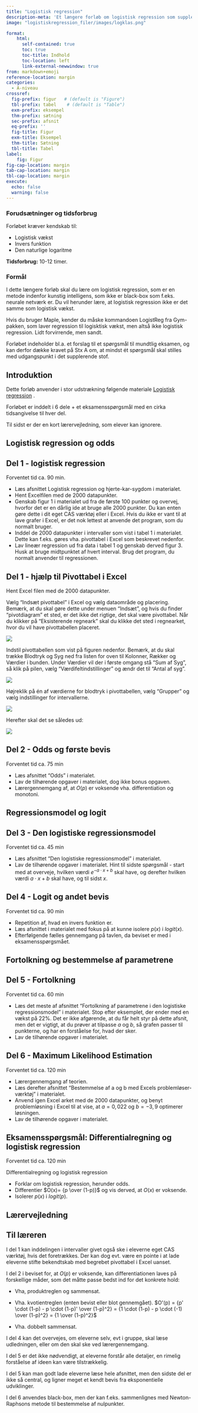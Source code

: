 ```yaml
---
title: "Logistisk regression"
description-meta: 'Et længere forløb om logistisk regression som supplerende stof på A-niveau inklusiv spørgsmål til mundtlig eksamen'
image: "logistiskregression_filer/images/logklas.png"

format:
    html: 
      self-contained: true
      toc: true
      toc-title: Indhold
      toc-location: left
      link-external-newwindow: true
from: markdown+emoji
reference-location: margin
categories:
  - A-niveau
crossref:
  fig-prefix: figur   # (default is "Figure")
  tbl-prefix: tabel    # (default is "Table")
  exm-prefix: eksempel
  thm-prefix: sætning
  sec-prefix: afsnit
  eq-prefix: ''
  fig-title: Figur
  exm-title: Eksempel
  thm-title: Sætning
  tbl-title: Tabel
label:
    fig: Figur
fig-cap-location: margin
tab-cap-location: margin
tbl-cap-location: margin
execute:
  echo: false
  warning: false
---
```



::: {.callout collapse="true" appearance="minimal"}
### Forudsætninger og tidsforbrug
Forløbet kræver kendskab til:

+ Logistisk vækst
+ Invers funktion
+ Den naturlige logaritme


**Tidsforbrug:** 10-12 timer.

:::

::: {.purpose}

### Formål

I dette længere forløb skal du lære om logistisk regression, som er en metode indenfor kunstig intelligens, som ikke er black-box som f.eks. neurale netværk er. Du vil herunder lære, at logistisk regression ikke er det samme som logistisk vækst. 

Hvis du bruger Maple, kender du måske kommandoen LogistReg fra Gym-pakken, som laver regression til logisktisk vækst, men altså ikke logistisk regression. Lidt forvirrende, men sandt. 

Forløbet indeholder bl.a. et forslag til et spørgsmål til mundtlig eksamen, og kan derfor dække kravet på Stx A om, at mindst ét spørgsmål skal stilles med udgangspunkt i det supplerende stof.

:::

## Introduktion
Dette forløb anvender i stor udstrækning følgende materiale
[Logistisk regression](../materialer/logistisk/log-reg.qmd){target="_blank"} .

Forløbet er inddelt i 6 dele + et eksamensspørgsmål med en cirka tidsangivelse til hver del.

Til sidst er der en kort lærervejledning, som elever kan ignorere.

## Logistisk regression og odds

::: {.callout-note collapse="false" appearance="minimal"}
## Del 1 - logistisk regression
Forventet tid ca. 90 min.

* Læs afsnittet Logistisk regression og hjerte-kar-sygdom i materialet.
* Hent Excelfilen med de 2000 datapunkter.
* Genskab figur 1 i materialet ud fra de første 100 punkter og overvej, hvorfor det er en dårlig ide at bruge alle 2000 punkter. Du kan enten gøre dette i dit eget CAS værktøj eller i Excel. Hvis du ikke er vant til at lave grafer i Excel, er det nok lettest at anvende det program, som du normalt bruger.
* Inddel de 2000 datapunkter i intervaller som vist i tabel 1 i materialet. Dette kan f.eks. gøres vha. pivottabel i Excel som beskrevet nedenfor.
* Lav lineær regression ud fra data i tabel 1 og genskab derved figur 3. Husk at bruge midtpunktet af hvert interval. Brug det program, du normalt anvender til regressionen.

:::

::: {.callout-note collapse="true" appearance="minimal"}

## Del 1 - hjælp til Pivottabel i Excel
Hent Excel filen med de 2000 datapunkter.

Vælg "Indsæt pivottabel" i Excel og vælg dataområde og placering. Bemærk, at du skal gøre dette under menuen "Indsæt", og hvis du finder "pivotdiagram" et sted, er det ikke det rigtige, det skal være pivottabel. Når du klikker på "Eksisterende regneark" skal du klikke det sted i regnearket, hvor du vil have pivottabellen placeret.

![](logistiskregression_filer/pivottabel1.png)

Indstil pivottabellen som vist på figuren nedenfor. Bemærk, at du skal trække Blodtryk og Syg ned fra listen for oven til Kolonner, Rækker og Værdier i bunden. Under Værdier vil der i første omgang stå "Sum af Syg", så klik på pilen, vælg "Værdifeltindstillinger" og ændr det til "Antal af syg".

![](logistiskregression_filer/pivottabel2.png)

Højreklik på én af værdierne for blodtryk i pivottabellen, vælg "Grupper" og vælg indstillinger for intervallerne.

![](logistiskregression_filer/pivottabel3.png)

Herefter skal det se således ud:

![](logistiskregression_filer/pivottabel4.png)

:::

::: {.callout-note collapse="false" appearance="minimal"}

## Del 2 - Odds og første bevis
Forventet tid ca. 75 min

* Læs afsnittet "Odds" i materialet.
* Lav de tilhørende opgaver i materialet, dog ikke bonus opgaven.
* Lærergennemgang af, at $O(p)$ er voksende vha. differentiation og monotoni.

:::

## Regressionsmodel og logit

::: {.callout-note collapse="false" appearance="minimal"}

## Del 3 - Den logistiske regressionsmodel
Forventet tid ca. 45 min

* Læs afsnittet "Den logistiske regressionsmodel" i materialet.
* Lav de tilhørende opgaver i materialet. Hint til sidste spørgsmål - start med at overveje, hvilken værdi $e^{-a\cdot x+b}$ skal have, og derefter hvilken værdi $a\cdot x+b$ skal have, og til sidst $x$.

:::

::: {.callout-note collapse="false" appearance="minimal"}

## Del 4 - Logit og andet bevis
Forventet tid ca. 90 min

* Repetition af, hvad en invers funktion er.
* Læs afsnittet i materialet med fokus på at kunne isolere $p(x)$ i $logit(x)$.
* Efterfølgende fælles gennemgang på tavlen, da beviset er med i eksamensspørgsmået.

:::

## Fortolkning og bestemmelse af parametrene

::: {.callout-note collapse="false" appearance="minimal"}

## Del 5 - Fortolkning
Forventet tid ca. 60 min

* Læs det meste af afsnittet "Fortolkning af parametrene i den logistiske regressionsmodel" i materialet. Stop efter eksemplet, der ender med en vækst på 22%. Det er ikke afgørende, at du får helt styr på dette afsnit, men det er vigtigt, at du prøver at tilpasse $a$ og $b$, så grafen passer til punkterne, og har en forståelse for, hvad der sker.
* Lav de tilhørende opgaver i materialet.

:::

::: {.callout-note collapse="false" appearance="minimal"}

## Del 6 - Maximum Likelihood Estimation
Forventet tid ca. 120 min

* Lærergennemgang af teorien.
* Læs derefter afsnittet "Bestemmelse af a og b med Excels problemløser-værktøj" i materialet.
* Anvend igen Excel arket med de 2000 datapunkter, og benyt problemløsning i Excel til at vise, at $a=0,022$ og $b=-3,9$ optimerer løsningen.
* Lav de tilhørende opgaver i materialet.

:::

::: {.callout-note collapse="false" appearance="minimal"}

## Eksamensspørgsmål: Differentialregning og logistisk regression
Forventet tid ca. 120 min

Differentialregning og logistisk regression

* Forklar om logistisk regression, herunder odds.
* Differentier $O(x)= {p \over (1-p)}$ og vis derved, at $O(x)$ er voksende.
*	Isolerer $p(x)$ i $logit(p)$.

:::

## Lærervejledning

::: {.callout-note collapse="true" appearance="minimal"}

## Til læreren
I del 1 kan inddelingen i intervaller givet også ske i eleverne eget CAS værktøj, hvis det foretrækkes. Der kan dog evt. være en pointe i at lade eleverne stifte bekendtskab med begrebet pivottabel i Excel uanset.

I del 2 i beviset for, at $O(p)$ er voksende, kan differentiationen laves på forskellige måder, som det måtte passe bedst ind for det konkrete hold: 

* Vha, produktreglen og sammensat.

* Vha. kvotientreglen (enten bevist eller blot gennemgået).
$O'(p) = {p' \cdot (1-p) - p \cdot (1-p)' \over (1-p)^2} = {1 \cdot (1-p) - p \cdot (-1) \over (1-p)^2} = {1 \over (1-p)^2}$

* Vha. dobbelt sammensat.

I del 4 kan det overvejes, om eleverne selv, evt i gruppe, skal læse udledningen, eller om den skal ske ved lærergennemgang.

I del 5 er det ikke nødvendigt, at eleverne forstår alle detaljer, en rimelig forståelse af ideen kan være tilstrækkelig.

I del 5 kan man godt lade eleverne læse hele afsnittet, men den sidste del er ikke så central, og ligner meget et kendt bevis fra eksponentielle udviklinger.

I del 6 anvendes black-box, men der kan f.eks. sammenlignes med Newton-Raphsons metode til bestemmelse af nulpunkter.

:::